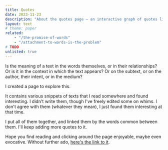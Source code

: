 ```yaml
---
title: Quotes
date: 2023-11-23
description: "About the quotes page – an interactive graph of quotes linked together by words common between them."
layout: text
# theme: paper
related:
    - "/the-promise-of-words"
    - "/attachment-to-words-is-the-problem"
# TODO
unlisted: true
---
```


Is the meaning of a text in the words themselves, or in their relationships? Or
is it in the context in which the text appears? Or on the subtext, or on the
author, their intent, or in the medium?

I created a page to explore this.

It contains various snippets of texts that I read somewhere and found
interesting. I didn't write them, though I've freely edited some on whims. I
don't agree with them (whatever they mean), I just found them interesting at
that time.

I put all of them together, and linked them by the words common between them.
I'll keep adding more quotes to it.

Hope you find reading and clicking around the page enjoyable, maybe even
evocative. Without further ado, [here's the link to it](/quotes).
